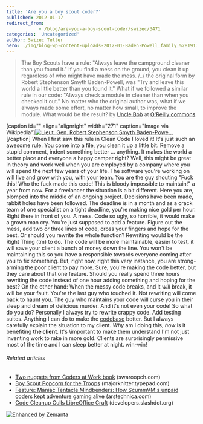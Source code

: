 ```yaml
---
title: 'Are you a boy scout coder?'
published: 2012-01-17
redirect_from: 
            - /blog/are-you-a-boy-scout-coder/swizec/3471
categories: 'Uncategorized'
author: Swizec Teller
hero: ./img/blog-wp-content-uploads-2012-01-Baden-Powell_family_%281917%29.jpg
---
```

> The Boy Scouts have a rule: "Always leave the campground cleaner than you found it." If you find a mess on the ground, you clean it up regardless of who might have made the mess. /../ the original form by Robert Stephenson Smyth Baden-Powell, was "Try and leave this world a little better than you found it." What if we followed a similar rule in our code: "Always check a module in cleaner than when you checked it out." No matter who the original author was, what if we always made some effort, no matter how small, to improve the module. What would be the result? by [Uncle Bob](http://programmer.97things.oreilly.com/wiki/index.php/Uncle_Bob "Uncle Bob") at [O'Reilly commons](http://programmer.97things.oreilly.com/wiki/index.php/The_Boy_Scout_Rule)

\[caption id="" align="alignright" width="271" caption="Image via Wikipedia"][![Lieut. Gen. Robert Stephenson Smyth Baden-Powe...](./img/blog-wp-content-uploads-2012-01-Baden-Powell_family_%281917%29.jpg "Lieut. Gen. Robert Stephenson Smyth Baden-Powe...")](http://commons.wikipedia.org/wiki/File:Baden-Powell_family_%281917%29.jpg)\[/caption] When I first saw this rule in Clean Code I loved it! It's just such an awesome rule. You come into a file, you clean it up a little bit. Remove a stupid comment, indent something better ... anything. It makes the world a better place and everyone a happy camper right? Well, this might be great in theory and work well when you are employed by a company where you will spend the next few years of your life. The software you're working on will live and grow with you, with your team. _You_ are the guy shouting "Fuck this! Who the fuck made this code! This is bloody impossible to maintain!" a year from now. For a freelancer the situation is a bit different. Here you are, plomped into the middle of an ongoing project. Decisions have been made, rabbit holes have been followed. The deadline is in a month and as a crack team of one specialist on a tight deadline, you're making nice gold per hour. Right there in front of you. A mess. Code so ugly, so horrible, it would make a grown man cry. You're just supposed to add a feature. Figure out the mess, add two or three lines of code, cross your fingers and hope for the best. Or should you rewrite the whole function? Rewriting would be the Right Thing (tm) to do. The code will be more maintainable, easier to test, it will save your client a bunch of money down the line. You won't be maintaining this so you have a responsible towards everyone coming after you to fix something. But, right now, right this very instance, you are strong-arming the poor client to pay more. Sure, you're making the code better, but they care about that one feature. Should you really spend three hours rewriting the code instead of one hour adding something and hoping for the best? On the other hand: When the messy code breaks, and it _will_ break, it will be your fault. You're the last guy who touched it. Not rewriting will come back to haunt you. The guy who maintains your code will curse you in their sleep and dream of delicious murder. And it's not even your code! So what do you do? Personally I always try to rewrite crappy code. Add testing suites. Anything I can do to make the [codebase](http://en.wikipedia.org/wiki/Codebase "Codebase") better. But I always carefully explain the situation to my client. _Why_ am I doing this, _how_ is it benefiting **the client**. It's \\important to make them understand I'm not just inventing work to rake in more gold. Clients are surprisingly permissive most of the time and I can sleep better at night. win-win!

###### Related articles

- [Two nuggets from Coders at Work book](http://www.swaroopch.com/blog/coders-at-work/) (swaroopch.com)
- [Boy Scout Popcorn for the Troops](http://majorknitter.typepad.com/major_knitter/2012/01/boy-scout-popcorn-for-the-troops.html) (majorknitter.typepad.com)
- [Feature: Maniac Tentacle Mindbenders: How ScummVM's unpaid coders kept adventure gaming alive](http://arstechnica.com/gaming/news/2012/01/maniac-tentacle-mindbenders-of-atlantis-how-scummvm-kept-adventure-gaming-alive.ars) (arstechnica.com)
- [Code Cleanup Culls LibreOffice Cruft](http://developers.slashdot.org/story/12/01/14/008236/code-cleanup-culls-libreoffice-cruft) (developers.slashdot.org)

[![Enhanced by Zemanta](http://img.zemanta.com/zemified_e.png?x-id=cd0845b8-94e0-47d9-ae15-be9f3afa1482)](http://www.zemanta.com/ "Enhanced by Zemanta")